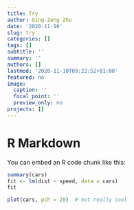 ```yaml
---
title: Try
author: Qing-Zeng Zhu
date: '2020-11-10'
slug: try
categories: []
tags: []
subtitle: ''
summary: ''
authors: []
lastmod: '2020-11-10T09:22:52+01:00'
featured: no
image:
  caption: ''
  focal_point: ''
  preview_only: no
projects: []
---
```




# R Markdown

You can embed an R code chunk like this:

```r
summary(cars)
fit <- lm(dist ~ speed, data = cars)
fit
```


```r
plot(cars, pch = 20)  # not really cool
```
